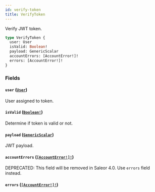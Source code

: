 ```yaml
---
id: verify-token
title: VerifyToken
---
```


Verify JWT token.

```graphql
type VerifyToken {
  user: User
  isValid: Boolean!
  payload: GenericScalar
  accountErrors: [AccountError!]!
  errors: [AccountError!]!
}
```

### Fields

#### `user` ([`User`](/developer/api-reference/objects/user))

User assigned to token.

#### `isValid` ([`Boolean!`](/developer/api-reference/scalars/boolean))

Determine if token is valid or not.

#### `payload` ([`GenericScalar`](/developer/api-reference/scalars/generic-scalar))

JWT payload.

#### `accountErrors` ([`[AccountError!]!`](/developer/api-reference/objects/account-error))

<span class="badge badge--warning">DEPRECATED: This field will be removed in Saleor 4.0. Use `errors` field instead.</span>

#### `errors` ([`[AccountError!]!`](/developer/api-reference/objects/account-error))
